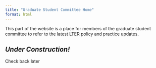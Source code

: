 ```yaml
---
title: "Graduate Student Committee Home"
format: html
---
```


This part of the website is a place for members of the graduate student committee to refer to the latest LTER policy and practice updates.

## *Under Construction!*

Check back later
